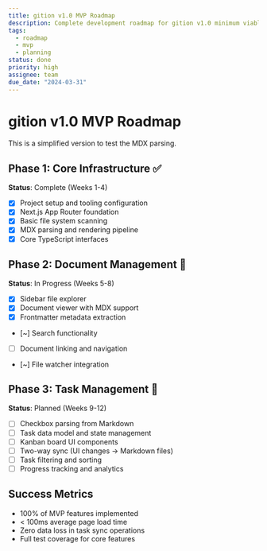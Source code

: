 ```yaml
---
title: gition v1.0 MVP Roadmap
description: Complete development roadmap for gition v1.0 minimum viable product
tags:
  - roadmap
  - mvp
  - planning
status: done
priority: high
assignee: team
due_date: "2024-03-31"
---
```


# gition v1.0 MVP Roadmap

This is a simplified version to test the MDX parsing.

## Phase 1: Core Infrastructure ✅

**Status**: Complete (Weeks 1-4)

- [x] Project setup and tooling configuration
- [x] Next.js App Router foundation
- [x] Basic file system scanning
- [x] MDX parsing and rendering pipeline
- [x] Core TypeScript interfaces

## Phase 2: Document Management 🚧

**Status**: In Progress (Weeks 5-8)

- [x] Sidebar file explorer
- [x] Document viewer with MDX support
- [x] Frontmatter metadata extraction
- [~] Search functionality
- [ ] Document linking and navigation
- [~] File watcher integration

## Phase 3: Task Management 📅

**Status**: Planned (Weeks 9-12)

- [ ] Checkbox parsing from Markdown
- [ ] Task data model and state management
- [ ] Kanban board UI components
- [ ] Two-way sync (UI changes → Markdown files)
- [ ] Task filtering and sorting
- [ ] Progress tracking and analytics

## Success Metrics

- 100% of MVP features implemented
- < 100ms average page load time
- Zero data loss in task sync operations
- Full test coverage for core features
